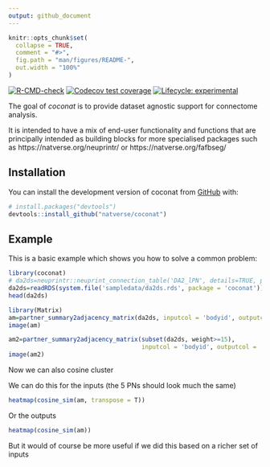 ```yaml
---
output: github_document
---
```


<!-- README.md is generated from README.Rmd. Please edit that file -->
<!-- devtools::build_readme() -->

```r
knitr::opts_chunk$set(
  collapse = TRUE,
  comment = "#>",
  fig.path = "man/figures/README-",
  out.width = "100%"
)
```

<!-- badges: start -->
[![R-CMD-check](https://github.com/natverse/coconat/actions/workflows/R-CMD-check.yaml/badge.svg)](https://github.com/natverse/coconat/actions/workflows/R-CMD-check.yaml)
[![Codecov test coverage](https://codecov.io/gh/natverse/coconat/branch/master/graph/badge.svg)](https://app.codecov.io/gh/natverse/coconat?branch=master)
[![Lifecycle: experimental](https://img.shields.io/badge/lifecycle-experimental-orange.svg)](https://lifecycle.r-lib.org/articles/stages.html#experimental)
<!-- badges: end -->

The goal of *coconat* is to provide dataset agnostic support for connectome analysis.

It is intended to have a mix of end-user functionality and functions that are
principally intended as building blocks for more specialised packages such as
https://natverse.org/neuprintr/ or https://natverse.org/fafbseg/

## Installation

You can install the development version of coconat from [GitHub](https://github.com/) with:

``` r
# install.packages("devtools")
devtools::install_github("natverse/coconat")
```

## Example

This is a basic example which shows you how to solve a common problem:

```r
library(coconat)
# da2ds=neuprintr::neuprint_connection_table('DA2_lPN', details=TRUE, partners='out', conn = hbconn)
da2ds=readRDS(system.file('sampledata/da2ds.rds', package = 'coconat'))
head(da2ds)
```

```r
library(Matrix)
am=partner_summary2adjacency_matrix(da2ds, inputcol = 'bodyid', outputcol = 'partner')
image(am)
```

```r

am2=partner_summary2adjacency_matrix(subset(da2ds, weight>=15), 
                                     inputcol = 'bodyid', outputcol = 'partner')
image(am2)
```
Now we can also cosine cluster


We can do this for the inputs (the 5 PNs should look much the same)
```r
heatmap(cosine_sim(am, transpose = T))
```

Or the outputs

```r
heatmap(cosine_sim(am))
```

But it would of course be more useful if we did this based on a richer set of inputs

